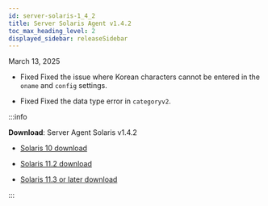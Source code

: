 ```yaml
---
id: server-solaris-1_4_2
title: Server Solaris Agent v1.4.2
toc_max_heading_level: 2
displayed_sidebar: releaseSidebar
---
```


March 13, 2025 

- <Status priority='0'>Fixed</Status> Fixed the issue where Korean characters cannot be entered in the `oname` and `config` settings.

- <Status priority='0'>Fixed</Status> Fixed the data type error in `categoryv2`.

:::info 

**Download**: Server Agent Solaris v1.4.2

- [Solaris 10 download](https://repo.whatap.io/sunos/10/whatap-infra.1.4.2.sun10.SPARC.pkg.tar.gz)

- [Solaris 11.2 download](https://repo.whatap.io/sunos/11.2/whatap-infra.1.4.2.sun11.2.SPARC.pkg.tar.gz)

- [Solaris 11.3 or later download](https://repo.whatap.io/sunos/11/whatap-infra.1.4.2.sun11.SPARC.pkg.tar.gz)

:::
